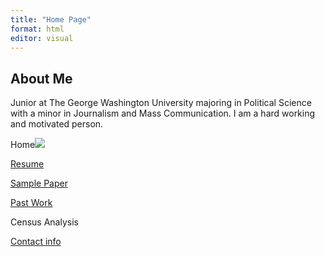```yaml
---
title: "Home Page"
format: html
editor: visual
---
```


## About Me

Junior at The George Washington University majoring in Political Science with a minor in Journalism and Mass Communication. I am a hard working and motivated person.

Home![](Screenshot%202023-01-03%20at%2012.14.50%20PM.png)

[Resume](https://github.com/lsaiz07/mywebsite_saiz/blob/main/Untitled%20document%20(1).pdf)

[Sample Paper](https://lsaiz07.github.io/mywebsite_saiz/Sample_paper.html)

[Past Work](https://lsaiz07.github.io/mywebsite_saiz/past_work.html)

Census Analysis

[Contact info](https://lsaiz07.github.io/mywebsite_saiz/contact_info.html)

